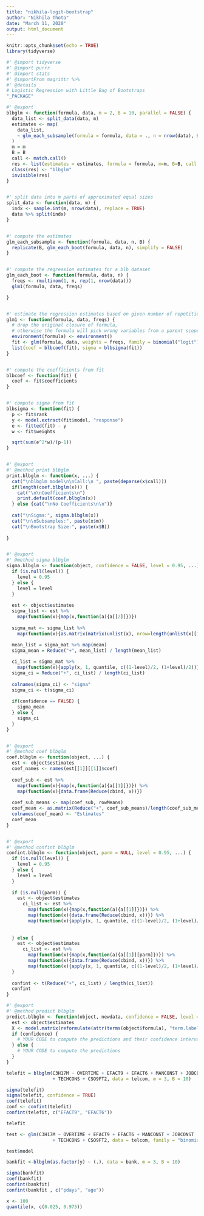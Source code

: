 ---
title: "nikhila-logit-bootstrap"
author: "Nikhila Thota"
date: "March 11, 2020"
output: html_document
---

```{r setup, include=FALSE}
knitr::opts_chunk$set(echo = TRUE)
library(tidyverse)
```

```{r}
#' @import tidyverse
#' @import purrr
#' @import stats
#' @importFrom magrittr %>%
#' @details
# Logistic Regression with Little Bag of Bootstraps
"_PACKAGE"

#' @export
blbglm <- function(formula, data, m = 2, B = 10, parallel = FALSE) {
  data_list <- split_data(data, m)
  estimates <- map(
    data_list,
    ~ glm_each_subsample(formula = formula, data = ., n = nrow(data), B = B)
  ) 
  m = m
  B = B
  call <- match.call()
  res <- list(estimates = estimates, formula = formula, m=m, B=B, call = call)
  class(res) <- "blbglm"
  invisible(res)
}


#' split data into m parts of approximated equal sizes
split_data <- function(data, m) {
  indx <- sample.int(m, nrow(data), replace = TRUE)
  data %>% split(indx)
}


#' compute the estimates
glm_each_subsample <- function(formula, data, n, B) {
  replicate(B, glm_each_boot(formula, data, n), simplify = FALSE)
}


#' compute the regression estimates for a blb dataset
glm_each_boot <- function(formula, data, n) {
  freqs <- rmultinom(1, n, rep(1, nrow(data)))
  glm1(formula, data, freqs)

}


#' estimate the regression estimates based on given number of repetitions
glm1 <- function(formula, data, freqs) {
  # drop the original closure of formula,
  # otherwise the formula will pick wrong variables from a parent scope.
  environment(formula) <- environment()
  fit <- glm(formula, data, weights = freqs, family = binomial("logit"))
  list(coef = blbcoef(fit), sigma = blbsigma(fit))
}


#' compute the coefficients from fit
blbcoef <- function(fit) {
  coef <- fit$coefficients
}


#' compute sigma from fit
blbsigma <- function(fit) {
  p <- fit$rank
  y <- model.extract(fit$model, "response")
  e <- fitted(fit) - y
  w <- fit$weights

  sqrt(sum(e^2*w)/(p-1))
}


#' @export
#' @method print blbglm
print.blbglm <- function(x, ...) {
  cat("\nblbglm model\n\nCall:\n ", paste(deparse(x$call)))
  if(length(coef.blbglm(x))) {
    cat("\n\nCoefficients\n")
    print.default(coef.blbglm(x))
  } else {cat("\nNo Coefficients\n\n")}
  
  cat("\nSigma:", sigma.blbglm(x))
  cat("\n\nSubsamples:", paste(x$m))
  cat("\nBootstrap Size:", paste(x$B))
  
}


#' @export
#' @method sigma blbglm
sigma.blbglm <- function(object, confidence = FALSE, level = 0.95, ...) {
  if (is.null(level)) {
    level = 0.95
  } else {
    level = level
  }
  
  est <- object$estimates
  sigma_list <- est %>% 
    map(function(x){map(x,function(a){a[[2]]})})
  
  sigma_mat <- sigma_list %>% 
    map(function(x){as.matrix(matrix(unlist(x), nrow=length(unlist(x[[1]]))))})
  
  mean_list = sigma_mat %>% map(mean)
  sigma_mean = Reduce("+", mean_list) / length(mean_list)

  ci_list = sigma_mat %>% 
    map(function(x){apply(x, 1, quantile, c((1-level)/2, (1+level)/2))})
  sigma_ci = Reduce("+", ci_list) / length(ci_list)
  
  colnames(sigma_ci) <- "sigma"
  sigma_ci <- t(sigma_ci)
  
  if(confidence == FALSE) {
    sigma_mean
  } else {
    sigma_ci
  }
}


#' @export
#' @method coef blbglm
coef.blbglm <- function(object, ...) {
  est <- object$estimates
  coef_names <- names(est[[1]][[1]]$coef)
  
  coef_sub <- est %>% 
    map(function(x){map(x,function(a){a[[1]]})}) %>%
    map(function(x){data.frame(Reduce(cbind, x))})
  
  coef_sub_means <- map(coef_sub, rowMeans) 
  coef_mean <- as.matrix(Reduce("+", coef_sub_means)/length(coef_sub_means))
  colnames(coef_mean) <- "Estimates"
  coef_mean
}


#' @export
#' @method confint blbglm
confint.blbglm <- function(object, parm = NULL, level = 0.95, ...) {
  if (is.null(level)) {
    level = 0.95
  } else {
    level = level
  }
  
  if (is.null(parm)) {
    est <- object$estimates
      ci_list <- est %>% 
        map(function(x){map(x,function(a){a[[1]]})}) %>%
        map(function(x){data.frame(Reduce(cbind, x))}) %>%
        map(function(x){apply(x, 1, quantile, c((1-level)/2, (1+level)/2))})
      
       
  } else {
    est <- object$estimates
      ci_list <- est %>% 
        map(function(x){map(x,function(a){a[[1]][parm]})}) %>%
        map(function(x){data.frame(Reduce(cbind, x))}) %>%
        map(function(x){apply(x, 1, quantile, c((1-level)/2, (1+level)/2))})
  }
   
  confint <- t(Reduce("+", ci_list) / length(ci_list))
  confint
}

#' @export
#' @method predict blbglm
predict.blbglm <- function(object, newdata, confidence = FALSE, level = 0.95, ...) {
  est <- object$estimates
  X <- model.matrix(reformulate(attr(terms(object$formula), "term.labels")), newdata)
  if (confidence) {
    # YOUR CODE to compute the predictions and their confidence intervals
  } else {
    # YOUR CODE to compute the predictions
  }
}

```

```{r}
telefit = blbglm(C3H17M ~ OVERTIME + EFACT9 + EFACT6 + MANCONST + JOBCONST
                 + TECHCONS + CSO9FT2, data = telcom, m = 3, B = 10)

sigma(telefit)
sigma(telefit, confidence = TRUE)
coef(telefit)
conf <- confint(telefit)
confint(telefit, c("EFACT9", "EFACT6"))
```

```{r}
telefit
```

```{r}
test <- glm(C3H17M ~ OVERTIME + EFACT9 + EFACT6 + MANCONST + JOBCONST
                 + TECHCONS + CSO9FT2, data = telcom, family = "binomial")

test$model

```


```{r}
bankfit <-blbglm(as.factor(y) ~ (.), data = bank, m = 3, B = 10)

sigma(bankfit)
coef(bankfit)
confint(bankfit)
confint(bankfit , c("pdays", "age"))
```

```{r}
x <- 100
quantile(x, c(0.025, 0.975))
```

